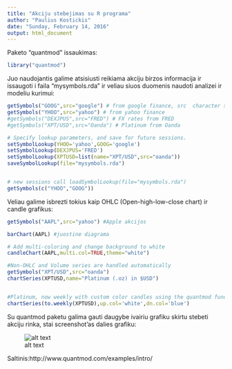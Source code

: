 ---
title: "Akciju stebejimas su R programa"
author: "Paulius Kostickis"
date: "Sunday, February 14, 2016"
output: html_document
---

Paketo "quantmod" issaukimas:
```{r,message=FALSE}
library("quantmod")
```

Juo naudojantis galime atsisiusti reikiama akciju birzos informacija ir issaugoti i faila "mysymbols.rda" ir veliau siuos duomenis naudoti analizei ir modeliu kurimui:
```{r,message=FALSE,eval=F}
getSymbols("GOOG",src="google") # from google finance, src  character string specifying sourcing method. (google)
getSymbols("YHOO",src="yahoo") # from yahoo finance 
#getSymbols("DEXJPUS",src="FRED") # FX rates from FRED 
#getSymbols("XPT/USD",src="Oanda") # Platinum from Oanda 

# Specify lookup parameters, and save for future sessions. 
setSymbolLookup(YHOO='yahoo',GOOG='google') 
setSymbolLookup(DEXJPUS='FRED') 
setSymbolLookup(XPTUSD=list(name="XPT/USD",src="oanda")) 
saveSymbolLookup(file="mysymbols.rda") 


# new sessions call loadSymbolLookup(file="mysymbols.rda") 
getSymbols(c("YHOO","GOOG")) 

```

Veliau galime isbrezti tokius kaip OHLC (Open-high-low-close chart) ir candle grafikus:
```{r}
getSymbols("AAPL",src="yahoo") #Apple akcijos

barChart(AAPL) #juostine diagrama

# Add multi-coloring and change background to white 
candleChart(AAPL,multi.col=TRUE,theme="white")

#Non-OHLC and Volume series are handled automatically 
getSymbols("XPT/USD",src="oanda") 
chartSeries(XPTUSD,name="Platinum (.oz) in $USD") 


#Platinum, now weekly with custom color candles using the quantmod function to.weekly 
chartSeries(to.weekly(XPTUSD),up.col='white',dn.col='blue')
```

Su quantmod paketu galima gauti daugybe ivairiu grafiku skirtu stebeti akciju rinka, stai screenshot'as dalies grafiku:

![alt text](http://www.quantmod.com/gallery/dozen-charts.png)

Saltinis:http://www.quantmod.com/examples/intro/
